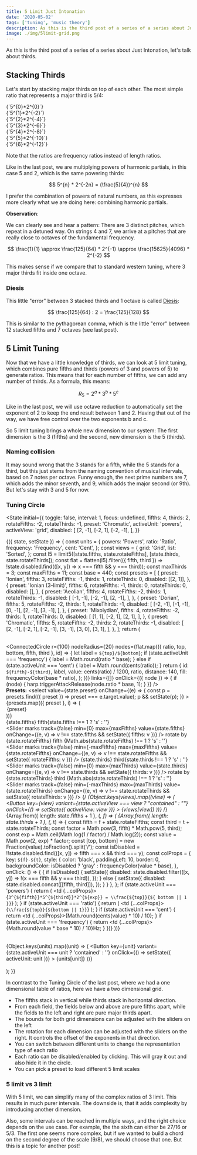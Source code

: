 ```yaml
---
title: 5 Limit Just Intonation
date: '2020-05-02'
tags: ['tuning', 'music theory']
description: As this is the third post of a series of a series about Just Intonation, let's talk about thirds.
image: ./img/5limit-grid.png
---
```



As this is the third post of a series of a series about Just Intonation, let's talk about thirds.

## Stacking Thirds

Let's start by stacking major thirds on top of each other. The most simple ratio that represents a major third is 5/4:

<div className="flex mb-1">
  <Monochord value={1} invert={true} base={220} />
  <InlineMath>{`5^{0}*2^{0}`}</InlineMath>
</div>
<div className="flex mb-1">
  <Monochord value={4 / 5} invert={true} base={220} />
  <InlineMath>{`5^{1}*2^{-2}`}</InlineMath>
</div>
<div className="flex mb-1">
  <Monochord value={16 / 25} invert={true} base={220} />
  <InlineMath>{`5^{2}*2^{-4}`}</InlineMath>
</div>
<div className="flex mb-1">
  <Monochord value={64 / 125} invert={true} base={220} />
  <InlineMath>{`5^{3}*2^{-6}`}</InlineMath>
</div>
<div className="flex mb-1">
  <Monochord value={256 / 625} invert={true} base={220} />
  <InlineMath>{`5^{4}*2^{-8}`}</InlineMath>
</div>
<div className="flex mb-1">
  <Monochord value={1024 / 3125} invert={true} base={220} />
  <InlineMath>{`5^{5}*2^{-10}`}</InlineMath>
</div>
<div className="flex mb-1">
  <Monochord value={4096 / 15625} invert={true} base={220} />
  <InlineMath>{`5^{6}*2^{-12}`}</InlineMath>
</div>

Note that the ratios are frequency ratios instead of length ratios.

Like in the last post, we are multiplying powers of harmonic partials, in this case 5 and 2, which is the same powering thirds:

$$
5^{n} * 2^{-2n} = (\frac{5}{4})^{n}
$$

I prefer the combination of powers of natural numbers, as this expresses more clearly what we are doing here: combining harmonic partials.

**Observation**:

We can clearly see and hear a pattern: There are 3 distinct pitches, which repeat in a detuned way.
On strings 4 and 7, we arrive at a pitches that are really close to octaves of the fundamental frequency.

$$
\frac{1}{1} \approx \frac{125}{64} * 2^{-1} \approx \frac{15625}{4096} * 2^{-2}
$$

This makes sense if we compare that to standard western tuning, where 3 major thirds fit inside one octave.

### Diesis

This little "error" between 3 stacked thirds and 1 octave is called [Diesis](https://en.wikipedia.org/wiki/Diesis):

$$
\frac{125}{64} : 2 = \frac{125}{128}
$$

This is similar to the pythagorean comma, which is the little "error" between 12 stacked fifths and 7 octaves (see last post).

## 5 Limit Tuning

Now that we have a little knowledge of thirds, we can look at 5 limit tuning, which combines pure fifths and thirds (powers of 3 and powers of 5) to generate ratios.
This means that for each number of fifths, we can add any number of thirds. As a formula, this means:

$$
R_{5} = 2^{a} * 3^{b} * 5^{c}
$$

Like in the last post, we will use octave reduction to automatically set the exponent of 2 to keep the end result between 1 and 2.
Having that out of the way, we have free control over the two exponents b and c.

So 5 limit tuning brings a whole new dimension to our system: The first dimension is the 3 (fifths) and the second, new dimension is the 5 (thirds).

### Naming collision

It may sound wrong that the 3 stands for a fifth, while the 5 stands for a third, but this just stems from the naming convention of musical intervals,
based on 7 notes per octave. Funny enough, the next prime numbers are 7, which adds the minor seventh, and 9, which adds the major second (or 9th).
But let's stay with 3 and 5 for now.

### Tuning Circle

<State
  initial={{
    toggle: false,
    interval: 1,
    focus: undefined,
    fifths: 4,
    thirds: 2,
    rotateFifths: -2,
    rotateThirds: -1,
    preset: 'Chromatic',
    activeUnit: 'powers',
    activeView: 'grid',
    disabled: [
      [2, -1],
      [-2, 1],
      [-2, -1],
    ],
  }}
>
  {({ state, setState }) => {
    const units = {
      powers: 'Powers',
      ratio: 'Ratio',
      frequency: 'Frequency',
      cent: 'Cent',
    };
    const views = {
      grid: 'Grid',
      list: 'Sorted',
    };
    const l5 = limit5([state.fifths, state.rotateFifths], [state.thirds, state.rotateThirds]);
    const flat = flatten(l5).filter(({ fifth, third }) => !state.disabled.find(([x, y]) => x === fifth && y === third));
    const maxThirds = 3;
    const maxFifths = 11;
    const base = 440;
    const presets = [
      {
        preset: 'Ionian',
        fifths: 3,
        rotateFifths: -1,
        thirds: 1,
        rotateThirds: 0,
        disabled: [[2, 1]],
      },
      {
        preset: 'Ionian (3-limit)',
        fifths: 6,
        rotateFifths: -1,
        thirds: 0,
        rotateThirds: 0,
        disabled: [],
      },
      {
        preset: 'Aeolian',
        fifths: 4,
        rotateFifths: -2,
        thirds: 1,
        rotateThirds: -1,
        disabled: [
          [-1, -1],
          [-2, -1],
          [2, -1],
        ],
      },
      {
        preset: 'Dorian',
        fifths: 5,
        rotateFifths: -2,
        thirds: 1,
        rotateThirds: -1,
        disabled: [
          [-2, -1],
          [-1, -1],
          [0, -1],
          [2, -1],
          [3, -1],
        ],
      },
      {
        preset: 'Mixolydian',
        fifths: 4,
        rotateFifths: -2,
        thirds: 1,
        rotateThirds: 0,
        disabled: [
          [1, 1],
          [-2, 1],
          [2, 1],
        ],
      },
      {
        preset: 'Chromatic',
        fifths: 5,
        rotateFifths: -2,
        thirds: 2,
        rotateThirds: -1,
        disabled: [
          [2, -1],
          [-2, 1],
          [-2, -1],
          [3, -1],
          [3, 0],
          [3, 1],
        ],
      },
    ];
    return (
      <div>
        <br />
        <ConnectedCircle
          r={100}
          nodeRadius={20}
          nodes={flat.map(({ ratio, top, bottom, fifth, third }, id) => {
            let label = `${top}/${bottom}`;
            if (state.activeUnit === 'frequency') {
              label = Math.round(ratio * base);
            } else if (state.activeUnit === 'cent') {
              label = Math.round(cents(ratio));
            }
            return {
              id: `${fifth}-${third}`,
              label,
              value: cents(ratio) / 1200,
              ratio,
              distance: 140,
              fill: frequencyColor(base * ratio),
            };
          })}
          links={[]}
          onClick={({ node }) => {
            if (node) {
              harp.triggerAttackRelease(node.ratio * base, 1);
            }
          }}
        />
        <br />
        <strong>Presets:</strong>
        <select
          value={state.preset}
          onChange={(e) => {
            const p = presets.find(({ preset }) => preset === e.target.value);
            p && setState(p);
          }}
        >
          {presets.map(({ preset }, i) => (
            <option key={i} value={preset}>
              {preset}
            </option>
          ))}
        </select>
        <br />
        <Grid container spacing={2}>
          <Grid item xs={6}>
            {state.fifths} fifth{state.fifths !== 1 ? 's' : ''}
            <br />
            <Slider
              marks
              track={false}
              min={0}
              max={maxFifths}
              value={state.fifths}
              onChange={(e, v) => v !== state.fifths && setState({ fifths: v })}
            />
          </Grid>
          <Grid item xs={6}>
            rotate by {state.rotateFifths} fifth
            {Math.abs(state.rotateFifths) !== 1 ? 's' : ''}
            <br />
            <Slider
              marks
              track={false}
              min={-maxFifths}
              max={maxFifths}
              value={state.rotateFifths}
              onChange={(e, v) => v !== state.rotateFifths && setState({ rotateFifths: v })}
            />
          </Grid>
        </Grid>
        <Grid container spacing={2}>
          <Grid item xs={6}>
            {state.thirds} third{state.thirds !== 1 ? 's' : ''}
            <Slider
              marks
              track={false}
              min={0}
              max={maxThirds}
              value={state.thirds}
              onChange={(e, v) => v !== state.thirds && setState({ thirds: v })}
            />
          </Grid>
          <Grid item xs={6}>
            rotate by {state.rotateThirds} third
            {Math.abs(state.rotateThirds) !== 1 ? 's' : ''}
            <br />
            <Slider
              marks
              track={false}
              min={-maxThirds}
              max={maxThirds}
              value={state.rotateThirds}
              onChange={(e, v) => v !== state.rotateThirds && setState({ rotateThirds: v })}
            />
          </Grid>
        </Grid>
        {/*<ButtonGroup color="primary">
          {Object.keys(views).map((view) => (
            <Button
              key={view}
              variant={state.activeView === view ? "contained" : ""}
              onClick={() => setState({ activeView: view })}
            >
              {views[view]}
            </Button>
          ))}
        </ButtonGroup>*/}
        <table>
          <tbody>
            {Array.from({ length: state.fifths + 1 }, (_, f) => (
              <tr key={f}>
                {Array.from({ length: state.thirds + 1 }, (_, t) => {
                  const fifth = f + state.rotateFifths;
                  const third = t + state.rotateThirds;
                  const factor = Math.pow(3, fifth) * Math.pow(5, third);
                  const exp = Math.ceil(Math.log(1 / factor) / Math.log(2));
                  const value = Math.pow(2, exp) * factor;
                  const [top, bottom] = new Fraction(value).toFraction().split('/');
                  const isDisabled = !!state.disabled.find(([x, y]) => fifth === x && third === y);
                  const colProps = {
                    key: `${f}-${t}`,
                    style: {
                      color: 'black',
                      paddingLeft: 10,
                      border: 0,
                      backgroundColor: isDisabled ? 'gray' : frequencyColor(value * base),
                    },
                    onClick: () => {
                      {
                        if (isDisabled) {
                          setState({
                            disabled: state.disabled.filter(([x, y]) => !(x === fifth && y === third)),
                          });
                        } else {
                          setState({
                            disabled: state.disabled.concat([[fifth, third]]),
                          });
                        }
                      }
                    },
                  };
                  if (state.activeUnit === 'powers') {
                    return (
                      <td {...colProps}>
                        <InlineMath>{`3^{${fifth}}*5^{${third}}*2^{${exp}} = \\frac{${top}}{${
                          bottom || 1
                        }}`}</InlineMath>
                      </td>
                    );
                  }
                  if (state.activeUnit === 'ratio') {
                    return (
                      <td {...colProps}>
                        <InlineMath>{`\\frac{${top}}{${bottom || 1}}`}</InlineMath>
                      </td>
                    );
                  }
                  if (state.activeUnit === 'cent') {
                    return <td {...colProps}>{Math.round(cents(value) * 10) / 10}</td>;
                  }
                  if (state.activeUnit === 'frequency') {
                    return <td {...colProps}>{Math.round(value * base * 10) / 10}Hz</td>;
                  }
                })}
              </tr>
            ))}
          </tbody>
        </table>
        <ButtonGroup color="primary">
          {Object.keys(units).map((unit) => (
            <Button
              key={unit}
              variant={state.activeUnit === unit ? 'contained' : ''}
              onClick={() => setState({ activeUnit: unit })}
            >
              {units[unit]}
            </Button>
          ))}
        </ButtonGroup>
        <br />
        <br />
      </div>
    );
  }}
</State>

In contrast to the Tuning Circle of the last post, where we had a one dimensional table of ratios, here we have a two dimensional grid.

- The fifths stack in vertical while thirds stack in horizontal direction.
- From each field, the fields below and above are pure fifths apart, while the fields to the left and right are pure major thirds apart.
- The bounds for both grid dimensions can be adjusted with the sliders on the left
- The rotation for each dimension can be adjusted with the sliders on the right. It controls the offset of the exponents in that direction.
- You can switch between different units to change the representation type of each ratio
- Each ratio can be disabled/enabled by clicking. This will gray it out and also hide it in the circle.
- You can pick a preset to load different 5 limit scales

### 5 limit vs 3 limit

With 5 limit, we can simplify many of the complex ratios of 3 limit.
This results in much purer intervals. The downside is, that it adds complexity by introducing another dimension.

Also, some intervals can be reached in multiple ways, and the right choice depends on the use case.
For example, the the sixth can either be 27/16 or 5/3.
The first one seems more complex, but if we wanted to build a chord on the second degree of the scale (9/8), we should choose that one.
But this is a topic for another post!
